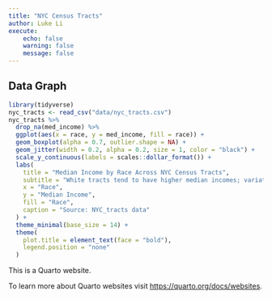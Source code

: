 ```yaml
---
title: "NYC Census Tracts"
author: Luke Li
execute:
    echo: false
    warning: false
    message: false
---
```


## Data Graph

```r
library(tidyverse)
nyc_tracts <- read_csv("data/nyc_tracts.csv")
nyc_tracts %>%
  drop_na(med_income) %>%
  ggplot(aes(x = race, y = med_income, fill = race)) +
  geom_boxplot(alpha = 0.7, outlier.shape = NA) +
  geom_jitter(width = 0.2, alpha = 0.2, size = 1, color = "black") +
  scale_y_continuous(labels = scales::dollar_format()) +
  labs(
    title = "Median Income by Race Across NYC Census Tracts",
    subtitle = "White tracts tend to have higher median incomes; variation exists within all groups",
    x = "Race",
    y = "Median Income",
    fill = "Race",
    caption = "Source: NYC_tracts data"
  ) +
  theme_minimal(base_size = 14) +
  theme(
    plot.title = element_text(face = "bold"),
    legend.position = "none"
  )
```

This is a Quarto website.

To learn more about Quarto websites visit <https://quarto.org/docs/websites>.
